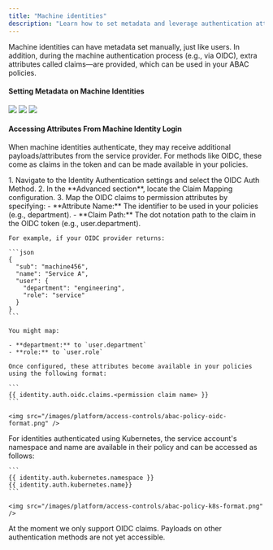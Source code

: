 ```yaml
---
title: "Machine identities"
description: "Learn how to set metadata and leverage authentication attributes for machine identities."
---
```


Machine identities can have metadata set manually, just like users. In addition, during the machine authentication process (e.g., via OIDC), extra attributes called claims—are provided, which can be used in your ABAC policies.

#### Setting Metadata on Machine Identities

<Tabs>
  <Tab title="Manually Configure Metadata">
    <Steps>
      <Step title="Navigate to the Access Control page on the organization sidebar and select a machine identity.">
        <img src="/documentation/platform/access-controls/abac/images/add-metadata-on-machine-identity-1.png" />
      </Step>
      <Step title="On the machine identity page, click the pencil icon to edit the selected identity.">
        <img src="/documentation/platform/access-controls/abac/images/add-metadata-on-machine-identity-2.png" />
      </Step>
      <Step title="Add metadata via key-value pairs and update the machine identity.">
        <img src="/documentation/platform/access-controls/abac/images/add-metadata-on-machine-identity-3.png" />
      </Step>
    </Steps>
  </Tab>
</Tabs>

#### Accessing Attributes From Machine Identity Login

When machine identities authenticate, they may receive additional payloads/attributes from the service provider.
For methods like OIDC, these come as claims in the token and can be made available in your policies.

<Tabs>
  <Tab title="OIDC Login Attributes">
    1. Navigate to the Identity Authentication settings and select the OIDC Auth Method.  
    2. In the **Advanced section**, locate the Claim Mapping configuration.  
    3. Map the OIDC claims to permission attributes by specifying:  
       - **Attribute Name:** The identifier to be used in your policies (e.g., department).  
       - **Claim Path:** The dot notation path to the claim in the OIDC token (e.g., user.department).

    For example, if your OIDC provider returns:

    ```json
    {
      "sub": "machine456",
      "name": "Service A",
      "user": {
        "department": "engineering",
        "role": "service"
      }
    }
    ```

    You might map:

    - **department:** to `user.department`
    - **role:** to `user.role`

    Once configured, these attributes become available in your policies using the following format:

    ```
    {{ identity.auth.oidc.claims.<permission claim name> }}
    ```

    <img src="/images/platform/access-controls/abac-policy-oidc-format.png" />

  </Tab>
  <Tab title="Kubernetes Login Attributes">
				For identities authenticated using Kubernetes, the service account's namespace and name are available in their policy and can be accessed as follows:

    ```
    {{ identity.auth.kubernetes.namespace }}
    {{ identity.auth.kubernetes.name}}
    ```

    <img src="/images/platform/access-controls/abac-policy-k8s-format.png" />

  </Tab>
  <Tab title="Other Authentication Method Attributes">
    At the moment we only support OIDC claims. Payloads on other authentication methods are not yet accessible.
  </Tab>
</Tabs>
